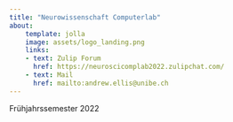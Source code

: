 ```yaml
---
title: "Neurowissenschaft Computerlab"
about:
    template: jolla
    image: assets/logo_landing.png
    links:
    - text: Zulip Forum
      href: https://neuroscicomplab2022.zulipchat.com/
    - text: Mail
      href: mailto:andrew.ellis@unibe.ch
---
```


Frühjahrssemester 2022    

